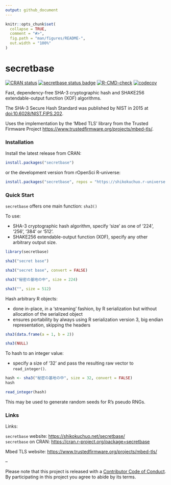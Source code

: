 ```yaml
---
output: github_document
---
```


<!-- README.md is generated from README.Rmd. Please edit that file -->

```r
knitr::opts_chunk$set(
  collapse = TRUE,
  comment = "#>",
  fig.path = "man/figures/README-",
  out.width = "100%"
)
```

# secretbase

<!-- badges: start -->
[![CRAN status](https://www.r-pkg.org/badges/version/secretbase?color=42147b)](https://CRAN.R-project.org/package=secretbase)
[![secretbase status badge](https://shikokuchuo.r-universe.dev/badges/secretbase?color=e4723a)](https://shikokuchuo.r-universe.dev/secretbase)
[![R-CMD-check](https://github.com/shikokuchuo/secretbase/workflows/R-CMD-check/badge.svg)](https://github.com/shikokuchuo/secretbase/actions)
[![codecov](https://codecov.io/gh/shikokuchuo/secretbase/graph/badge.svg)](https://app.codecov.io/gh/shikokuchuo/secretbase)
<!-- badges: end -->

Fast, dependency-free SHA-3 cryptographic hash and SHAKE256 extendable-output function (XOF) algorithms.

The SHA-3 Secure Hash Standard was published by NIST in 2015 at [doi:10.6028/NIST.FIPS.202](https://dx.doi.org/10.6028/NIST.FIPS.202).

Uses the implementation by the 'Mbed TLS' library from the Trusted Firmware Project <https://www.trustedfirmware.org/projects/mbed-tls/>.

### Installation

Install the latest release from CRAN:

```r
install.packages("secretbase")
```

or the development version from rOpenSci R-universe:

```r
install.packages("secretbase", repos = "https://shikokuchuo.r-universe.dev")
```

### Quick Start

`secretbase` offers one main function: `sha3()`

To use:
 
 - SHA-3 cryptographic hash algorithm, specify 'size' as one of '224', '256', '384' or '512'.
 - SHAKE256 extendable-output function (XOF), specify any other arbitrary output size.

```r
library(secretbase)

sha3("secret base")

sha3("secret base", convert = FALSE)

sha3("秘密の基地の中", size = 224)

sha3("", size = 512)
```

Hash arbitrary R objects:

 - done in-place, in a 'streaming' fashion, by R serialization but without allocation of the serialized object
 - ensures portability by always using R serialization version 3, big endian representation, skipping the headers

```r
sha3(data.frame(a = 1, b = 2))

sha3(NULL)
```

To hash to an integer value:

 - specify a size of '32' and pass the resulting raw vector to `read_integer()`.

```r
hash <- sha3("秘密の基地の中", size = 32, convert = FALSE)
hash

read_integer(hash)
```

This may be used to generate random seeds for R's pseudo RNGs.

### Links

Links:

`secretbase` website: <https://shikokuchuo.net/secretbase/><br />
`secretbase` on CRAN: <https://cran.r-project.org/package=secretbase><br />

Mbed TLS website: <https://www.trustedfirmware.org/projects/mbed-tls/><br />

--

Please note that this project is released with a [Contributor Code of Conduct](https://shikokuchuo.net/secretbase/CODE_OF_CONDUCT.html). By participating in this project you agree to abide by its terms.
